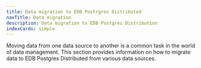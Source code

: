```yaml
---
title: Data migration to EDB Postrgres Distributed 
navTitle: Data migration
description: Data migration to EDB Postgres Distribution
indexCards: simple
---
```


Moving data from one data source to another is a common task in the world of data management. This section provides information on how to migrate data to EDB Postgres Distributed from various data sources.


